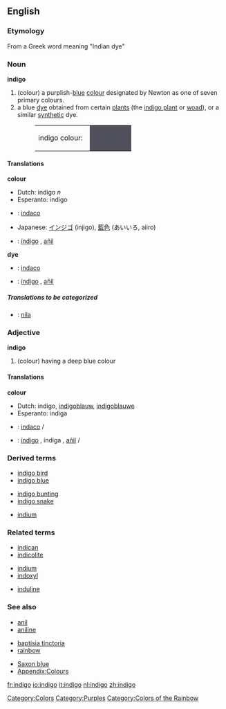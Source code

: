 {{wikipedia}}
==English==

===Etymology===
From a Greek word meaning "Indian dye"

===Noun===
'''indigo'''

#(colour) a purplish-[[blue]] [[colour]] designated by Newton as one of seven primary colours.
#a blue [[dye]] obtained from certain [[plant]]s (the [[indigo plant]] or [[woad]]), or a similar [[synthetic]] dye.
#:<table><tr><td>indigo colour: &nbsp;</td><td bgcolor="#50505D" width="80">&nbsp; </td></tr></table>

====Translations====

'''colour'''
{{top}}
*Dutch: indigo ''n''
*Esperanto: indigo
*{{it}}: [[indaco]] {{m}}
{{mid}}
*Japanese: [[インジゴ]] (injigo), [[藍色]] (あいいろ, aiiro)
*{{es}}: [[índigo]] {{m}}, [[añil]] {{m}}
{{bottom}}

'''dye'''
{{top}}
*{{it}}: [[indaco]] {{m}}
{{mid}}
*{{es}}: [[índigo]] {{m}}, [[añil]] {{m}}
{{bottom}}

=====Translations to be categorized=====
{{checktrans}}
<!--Remove this section once all of the translations below have been moved into the tables above.-->
*{{ttbc|Indigo}}: [[nila]]

===Adjective===
'''indigo'''
#(colour) having a deep blue colour

====Translations====

'''colour'''
{{top}}
*Dutch: indigo, [[indigoblauw]], [[indigoblauwe]]
*Esperanto: indiga
{{mid}}
*{{it}}: [[indaco]] {{m}}/{{f}}
*{{es}}: [[índigo]] {{m}}, índiga {{f}}, [[añil]] {{m}}/{{f}}
{{bottom}}

===Derived terms===
{{top3}}
*[[indigo bird]]
*[[indigo blue]]
{{mid3}}
*[[indigo bunting]]
*[[indigo snake]]
{{mid3}}
*[[indium]]<!--see the etymology for that word-->
{{bottom}}

===Related terms===
{{top3}}
*[[indican]]
*[[indicolite]]
{{mid3}}
*[[indium]]
*[[indoxyl]]
{{mid3}}
*[[induline]]
{{bottom}}

===See also===
{{top3}}
*[[anil]]
*[[aniline]]
{{mid3}}
*[[baptisia tinctoria]]
*[[rainbow]]
{{mid3}}
*[[Saxon blue]]
*[[Wiktionary_Appendix:Colours|Appendix:Colours]]
{{bottom}}

[[Category:Colors]]
[[Category:Purples]]
[[Category:Colors of the Rainbow]]

[[fr:indigo]]
[[io:indigo]]
[[it:indigo]]
[[nl:indigo]]
[[zh:indigo]]